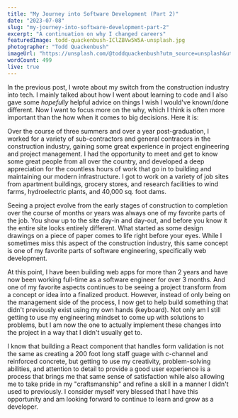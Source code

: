 ```yaml
---
title: "My Journey into Software Development (Part 2)"
date: "2023-07-08"
slug: "my-journey-into-software-development-part-2"
excerpt: "A continuation on why I changed careers"
featuredImage: todd-quackenbush-IClZBVw5W5A-unsplash.jpg
photographer: "Todd Quackenbush"
imageUrl: "https://unsplash.com/@toddquackenbush?utm_source=unsplash&utm_medium=referral&utm_content=creditCopyText"
wordCount: 499
live: true
---
```


In the previous post, I wrote about my switch from the construction industry into tech. I mainly talked about how I went about learning to code and I also gave some _hopefully_ helpful advice on things I wish I would've known/done different. Now I want to focus more on the why, which I think is often more important than the how when it comes to big decisions. Here it is:

Over the course of three summers and over a year post-graduation, I worked for a variety of sub-contractors and general contracors in the construction industry, gaining some great experience in project engineering and project management. I had the opportunity to meet and get to know some great people from all over the country, and developed a deep appreciation for the countless hours of work that go in to building and maintaining our modern infrastructure. I got to work on a variety of job sites from apartment buildings, grocery stores, and research facilities to wind farms, hydroelectric plants, and 40,000 sq. foot dams.

Seeing a project evolve from the early stages of construction to completion over the course of months or years was always one of my favorite parts of the job. You show up to the site day-in and day-out, and before you know it the entire site looks entirely different. What started as some design drawings on a piece of paper comes to life right before your eyes. While I sometimes miss this aspect of the construction industry, this same concept is one of my favorite parts of software engineering, specifically web development.

At this point, I have been building web apps for more than 2 years and have now been working full-time as a software engineer for over 3 months. And one of my favorite aspects continues to be seeing a project transform from a concept or idea into a finalized product. However, instead of only being on the management side of the process, I now get to help build something that didn't previously exist using my own hands (keyboard). Not only am I still getting to use my engineering mindset to come up with solutions to problems, but I am now the one to actually implement these changes into the project in a way that I didn't usually get to.

I know that building a React component that handles form validation is not the same as creating a 200 foot long staff guage with c-channel and reinforced concrete, but getting to use my creativity, problem-solving abilities, and attention to detail to provide a good user experience is a process that brings me that same sense of satisfaction while also allowing me to take pride in my "craftsmanship" and refine a skill in a manner I didn't used to previously. I consider myself very blessed that I have this opportunity and am looking forward to continue to learn and grow as a developer.
